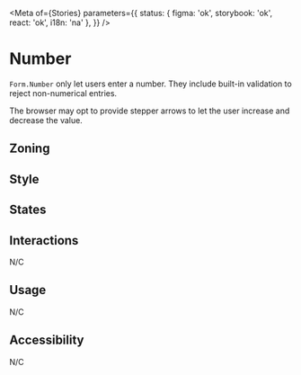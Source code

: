 

<Meta
	of={Stories}
	parameters={{
		status: { figma: 'ok', storybook: 'ok', react: 'ok', i18n: 'na' },
	}}
/>

# Number

`Form.Number` only let users enter a number. They include built-in validation to reject non-numerical entries.

The browser may opt to provide stepper arrows to let the user increase and decrease the value.

## Zoning

<FigmaImage
	src="https://www.figma.com/file/qc8oUSyVJM67gSsbTShftt/%F0%9F%93%90-Zoning?node-id=548%3A53"
	alt="zoning image for number inputs"
/>

## Style

## States

<Canvas>
	<Story story={Stories.Number} />
</Canvas>

## Interactions

N/C

## Usage

N/C

## Accessibility

N/C
